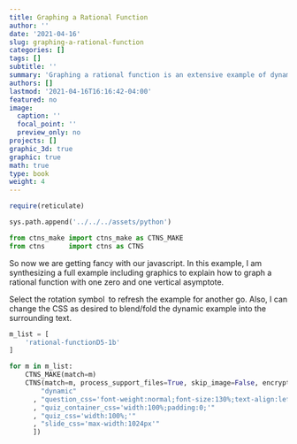 ```yaml
---
title: Graphing a Rational Function
author: ''
date: '2021-04-16'
slug: graphing-a-rational-function
categories: []
tags: []
subtitle: ''
summary: 'Graphing a rational function is an extensive example of dynamically created text, equations, and graphics.'
authors: []
lastmod: '2021-04-16T16:16:42-04:00'
featured: no
image:
  caption: ''
  focal_point: ''
  preview_only: no
projects: []
graphic_3d: true
graphic: true
math: true
type: book
weight: 4
---
```

```r
require(reticulate)
```

```python
sys.path.append('../../../assets/python')

from ctns_make import ctns_make as CTNS_MAKE
from ctns      import ctns as CTNS
```

So now we are getting fancy with our javascript. In this example, I am synthesizing a full example including graphics to explain how to graph a rational function with one zero and one vertical asymptote.

Select the rotation symbol <i style="font-weight:900;color:#aaa;font-size: 1.2em;vertical-align:top;margin:0 0.1em;" class="fas fa-sync-alt"></i> to refresh the example for another go. Also, I can change the CSS as desired to blend/fold the dynamic example into the surrounding text.

```python
m_list = [
    'rational-functionD5-1b'
]

for m in m_list:
    CTNS_MAKE(match=m)
    CTNS(match=m, process_support_files=True, skip_image=False, encrypt=False, image_target=m, write_image=True, opt_ctns = [ 
        "dynamic"
      , "question_css='font-weight:normal;font-size:130%;text-align:left;'"
      , "quiz_container_css='width:100%;padding:0;'"
      , "quiz_css='width:100%;'"
      , "slide_css='max-width:1024px'"
      ])
```
